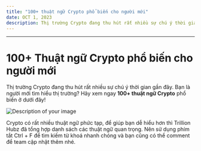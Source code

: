 ```yaml
---
title: "100+ thuật ngữ Crypto phổ biến cho người mới"
date: OCT 1, 2023
description: Thị trường Crypto đang thu hút rất nhiều sự chú ý thời gian gần đây. Bạn là người mới tìm hiểu thị trường? Hãy xem ngay..
---
```



---

# 100+ Thuật ngữ Crypto phổ biến cho người mới

Thị trường Crypto đang thu hút rất nhiều sự chú ý thời gian gần đây. Bạn là người mới tìm hiểu thị trường? Hãy xem ngay **100+ thuật ngữ Crypto** phổ biến ở dưới đây!

![Description of your image](https://trillionhubz.com/wp-content/uploads/2024/03/Hieu-100-thuat-ngu-crypto-1392x783.png)

Crypto có rất nhiều thuật ngữ phức tạp, để giúp bạn dễ hiểu hơn thì Trillion Hubz đã tổng hợp danh sách các thuật ngữ quan trọng. Nên sử dụng phím tắt Ctrl + F để tìm kiếm từ khoá nhanh chóng và bạn cũng có thể comment để team cập nhật thêm nhé.
